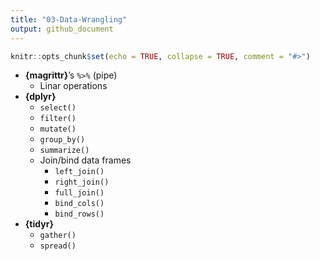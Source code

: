 ```yaml
---
title: "03-Data-Wrangling"
output: github_document
---
```


```r
knitr::opts_chunk$set(echo = TRUE, collapse = TRUE, comment = "#>")
```

+ **{magrittr}**'s `%>%` (pipe)
   - Linar operations
+ **{dplyr}**
   - `select()`
   - `filter()`
   - `mutate()`
   - `group_by()`
   - `summarize()`
   - Join/bind data frames
      - `left_join()`
      - `right_join()`
      - `full_join()`
      - `bind_cols()`
      - `bind_rows()`
+ **{tidyr}**
   - `gather()`
   - `spread()`
